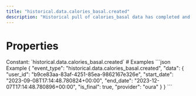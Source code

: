 ```yaml
---
title: "historical.data.calories_basal.created"
description: "Historical pull of calories_basal data has completed and you can now pull data for this resource."
---
```

# Properties
<ResponseField name="event_type" type="const string" required="true">
Constant: `historical.data.calories_basal.created`
</ResponseField>
<ResponseField name="data" type="HistoricalDataCreated" required="true">
<Expandable title="HistoricalDataCreated" defaultOpen="true">
<ResponseField name="user_id" type="string" required="true">
</ResponseField>
<ResponseField name="start_date" type="string" required="true">
</ResponseField>
<ResponseField name="end_date" type="string" required="true">
</ResponseField>
<ResponseField name="is_final" type="boolean" required="true">
</ResponseField>
<ResponseField name="provider" type="string" required="true">
</ResponseField>
</Expandable>
</ResponseField>
# Examples
<CodeGroup>
```json Example
{
  "event_type": "historical.data.calories_basal.created",
  "data": {
    "user_id": "b9ce83aa-83af-4251-85ea-9862167e326e",
    "start_date": "2023-09-08T17:14:48.780824+00:00",
    "end_date": "2023-12-07T17:14:48.780896+00:00",
    "is_final": true,
    "provider": "oura"
  }
}
```
</CodeGroup>

